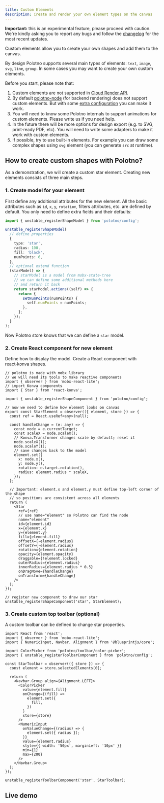 ```yaml
---
title: Custom Elements
description: Create and render your own element types on the canvas
---
```


**Important:** this is an experimental feature, please proceed with caution. We're kindly asking you to report any bugs and follow the [changelog](https://community.polotno.com/c/changelog/) for the most recent updates.

Custom elements allow you to create your own shapes and add them to the canvas.

By design Polotno supports several main types of elements: `text`, `image`, `svg`, `line`, `group`. In some cases you may want to create your own custom elements.

Before you start, please note that:

1. Custom elements are not supported in [Cloud Render API](/docs/cloud-render-api).
2. By default [polotno-node](/docs/server-side-image-generation-with-node-js) (for backend rendering) does not support custom elements. But with some [extra configuration](https://github.com/polotno-project/polotno-node#your-own-client) you can make it work.
3. You will need to know some Polotno internals to support animations for custom elements. Please write us if you need help.
4. In the future there will be more options for design export (e.g. to SVG, print‑ready PDF, etc). You will need to write some adapters to make it work with custom elements.
5. If possible, try to use built‑in elements. For example you can draw some complex shapes using `svg` element (you can generate `src` at runtime).

## How to create custom shapes with Polotno?

As a demonstration, we will create a custom star element. Creating new elements consists of three main steps.

### 1. Create model for your element

First define any additional attributes for the new element. All the basic attributes such as `id`, `x`, `y`, `rotation`, filters attributes, etc. are defined by default. You only need to define extra fields and their defaults:

```ts
import { unstable_registerShapeModel } from 'polotno/config';

unstable_registerShapeModel(
  // define properties
  {
    type: 'star',
    radius: 100,
    fill: 'black',
    numPoints: 6,
  },
  // optional extend function
  (starModel) => {
    // starModel is a model from mobx-state-tree
    // we can define some additional methods here
    // and return it back
    return starModel.actions((self) => {
      return {
        setNumPoints(numPoints) {
          self.numPoints = numPoints;
        },
      };
    });
  }
);
```

Now Polotno store knows that we can define a `star` model.

### 2. Create React component for new element

Define how to display the model. Create a React component with react‑konva shapes.

```tsx
// polotno is made with mobx library
// we will need its tools to make reactive components
import { observer } from 'mobx-react-lite';
// import Konva components
import { Star } from 'react-konva';

import { unstable_registerShapeComponent } from 'polotno/config';

// now we need to define how element looks on canvas
export const StarElement = observer(({ element, store }) => {
  const ref = React.useRef<any>(null);

  const handleChange = (e: any) => {
    const node = e.currentTarget;
    const scaleX = node.scaleX();
    // Konva.Transformer changes scale by default; reset it
    node.scaleX(1);
    node.scaleY(1);
    // save changes back to the model
    element.set({
      x: node.x(),
      y: node.y(),
      rotation: e.target.rotation(),
      radius: element.radius * scaleX,
    });
  };

  // Important: element.x and element.y must define top-left corner of the shape
  // so positions are consistent across all elements
  return (
    <Star
      ref={ref}
      // use name="element" so Polotno can find the node
      name="element"
      id={element.id}
      x={element.x}
      y={element.y}
      fill={element.fill}
      offsetX={-element.radius}
      offsetY={-element.radius}
      rotation={element.rotation}
      opacity={element.opacity}
      draggable={!element.locked}
      outerRadius={element.radius}
      innerRadius={element.radius * 0.5}
      onDragMove={handleChange}
      onTransform={handleChange}
    />
  );
});

// register new component to draw our star
unstable_registerShapeComponent('star', StarElement);
```

### 3. Create custom top toolbar (optional)

A custom toolbar can be defined to change star properties.

```tsx
import React from 'react';
import { observer } from 'mobx-react-lite';
import { NumericInput, Navbar, Alignment } from '@blueprintjs/core';

import ColorPicker from 'polotno/toolbar/color-picker';
import { unstable_registerToolbarComponent } from 'polotno/config';

const StarToolbar = observer(({ store }) => {
  const element = store.selectedElements[0];

  return (
    <Navbar.Group align={Alignment.LEFT}>
      <ColorPicker
        value={element.fill}
        onChange={(fill) =>
          element.set({
            fill,
          })
        }
        store={store}
      />
      <NumericInput
        onValueChange={(radius) => {
          element.set({ radius });
        }}
        value={element.radius}
        style={{ width: '50px', marginLeft: '10px' }}
        min={1}
        max={200}
      />
    </Navbar.Group>
  );
});

unstable_registerToolbarComponent('star', StarToolbar);
```

## Live demo

<Sandbox github="polotno-project/polotno-site/tree/source/examples/polotno-custom-element" />


